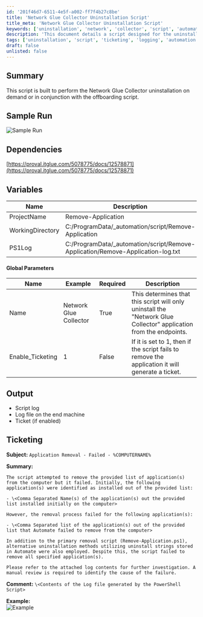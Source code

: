 ```yaml
---
id: '201f46d7-6511-4e5f-a002-ff7f4b27c8be'
title: 'Network Glue Collector Uninstallation Script'
title_meta: 'Network Glue Collector Uninstallation Script'
keywords: ['uninstallation', 'network', 'collector', 'script', 'automation']
description: 'This document details a script designed for the uninstallation of the Network Glue Collector, either on demand or as part of an offboarding process. It includes dependencies, variables, global parameters, output details, and ticketing information in case of failure during the uninstallation.'
tags: ['uninstallation', 'script', 'ticketing', 'logging', 'automation']
draft: false
unlisted: false
---
```

## Summary

This script is built to perform the Network Glue Collector uninstallation on demand or in conjunction with the offboarding script.

## Sample Run

![Sample Run](../../../static/img/Remove-Application---Network-Glue-Collector/image_1.png)

## Dependencies

[https://proval.itglue.com/5078775/docs/12578871](https://proval.itglue.com/5078775/docs/12578871)

## Variables

| Name             | Description                                                     |
|------------------|-----------------------------------------------------------------|
| ProjectName      | Remove-Application                                             |
| WorkingDirectory  | C:/ProgramData/_automation/script/Remove-Application          |
| PS1Log           | C:/ProgramData/_automation/script/Remove-Application/Remove-Application-log.txt |

#### Global Parameters

| Name            | Example                     | Required | Description                                                                                                       |
|-----------------|-----------------------------|----------|-------------------------------------------------------------------------------------------------------------------|
| Name            | Network Glue Collector       | True     | This determines that this script will only uninstall the "Network Glue Collector" application from the endpoints. |
| Enable_Ticketing | 1                           | False    | If it is set to 1, then if the script fails to remove the application it will generate a ticket.                 |

## Output

- Script log
- Log file on the end machine
- Ticket (if enabled)

## Ticketing

**Subject:** `Application Removal - Failed - %COMPUTERNAME%`

**Summary:**

`The script attempted to remove the provided list of application(s) from the computer but it failed. Initially, the following application(s) were identified as installed out of the provided list:`

`- \<Comma Separated Name(s) of the application(s) out the provided list installed initially on the computer>`

`However, the removal process failed for the following application(s):`

`- \<Comma Separated list of the application(s) out of the provided list that Automate failed to remove from the computer>`

`In addition to the primary removal script (Remove-Application.ps1), alternative uninstallation methods utilizing uninstall strings stored in Automate were also employed. Despite this, the script failed to remove all specified application(s).`

`Please refer to the attached log contents for further investigation. A manual review is required to identify the cause of the failure.`

**Comment:** `\<Contents of the Log file generated by the PowerShell Script>`

**Example:**  
![Example](../../../static/img/Remove-Application---Network-Glue-Collector/image_2.png)











